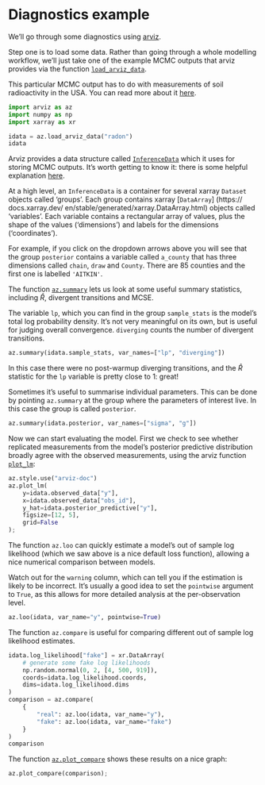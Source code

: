 # Diagnostics example

We'll go through some diagnostics using [arviz](https://python.arviz.org).

Step one is to load some data. Rather than going through a whole modelling
workflow, we'll just take one of the example MCMC outputs that arviz provides
via the function [`load_arviz_data`](https://python.arviz.org/en/stable/api/
generated/arviz.load_arviz_data.html).

This particular MCMC output has to do with measurements of soil radioactivity in
the USA. You can read more about it [here](https://docs.pymc.io/notebooks/multilevel_modeling.html).

```python
import arviz as az
import numpy as np
import xarray as xr 

idata = az.load_arviz_data("radon")
idata
```

Arviz provides a data structure called [`InferenceData`](https://
python.arviz.org/en/latest/api/inference_data.html) which it uses for storing
MCMC outputs. It's worth getting to know it: there is some helpful explanation
[here](https://python.arviz.org/en/latest/schema/schema.html). 

At a high level, an `InferenceData` is a container for several xarray
`Dataset` objects called 'groups'. Each group contains xarray [`DataArray`]
(https:// docs.xarray.dev/ en/stable/generated/xarray.DataArray.html) objects
called 'variables'. Each variable contains a rectangular array of values,
plus the shape of the values ('dimensions') and labels for the dimensions
('coordinates').

For example, if you click on the dropdown arrows above you will see that
the group `posterior` contains a variable called `a_county` that has three dimensions called `chain`, `draw` and `County`. There are 85 counties and the first one is labelled `'AITKIN'`.

The function [`az.summary`](https://python.arviz.org/en/latest/api/generated/arviz.summary.html) lets us look at some useful summary statistics, including $\hat{R}$, divergent transitions and MCSE.

The variable `lp`, which you can find in the group `sample_stats` is the model's total log probability density. It's not very meaningful on its own, but is useful for judging overall convergence. `diverging` counts the number of
divergent transitions.

```python
az.summary(idata.sample_stats, var_names=["lp", "diverging"])
```

In this case there were no post-warmup diverging transitions, and the $\hat{R}$ statistic for the `lp` variable is pretty close to 1: great!

Sometimes it's useful to summarise individual parameters. This can be done by pointing `az.summary` at the group where the parameters of interest live. In this case the group is called `posterior`.

```python
az.summary(idata.posterior, var_names=["sigma", "g"])
```

Now we can start evaluating the model. First we check to see whether replicated measurements from the model's posterior predictive distribution broadly agree with the observed measurements, using the arviz function [`plot_lm`](https://python.arviz.org/en/latest/api/generated/arviz.plot_lm.html#arviz.plot_lm):

```python
az.style.use("arviz-doc")
az.plot_lm(
    y=idata.observed_data["y"],
    x=idata.observed_data["obs_id"],
    y_hat=idata.posterior_predictive["y"],
    figsize=[12, 5],
    grid=False
);
```

The function `az.loo` can quickly estimate a model's out of sample log
likelihood (which we saw above is a nice default loss function), allowing a nice numerical comparison between models. 

Watch out for the `warning` column, which can tell you if the estimation is likely to be incorrect. It's usually a good idea to set the `pointwise` argument to `True`, as this allows for more detailed analysis at the per-observation level.

```python
az.loo(idata, var_name="y", pointwise=True)
```

The function `az.compare` is useful for comparing different out of sample log likelihood estimates.

```python

idata.log_likelihood["fake"] = xr.DataArray(
    # generate some fake log likelihoods
    np.random.normal(0, 2, [4, 500, 919]),
    coords=idata.log_likelihood.coords,
    dims=idata.log_likelihood.dims
)
comparison = az.compare(
    {
        "real": az.loo(idata, var_name="y"), 
        "fake": az.loo(idata, var_name="fake")
    }
)
comparison

```

The function [`az.plot_compare`](https://python.arviz.org/en/latest/api/generated/arviz.plot_compare.html) shows these results on a nice graph:

```python
az.plot_compare(comparison);
```
